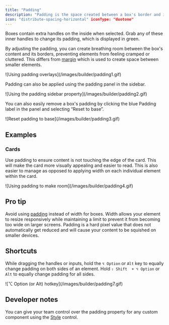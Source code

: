 ```yaml
---
title: "Padding"
description: "Padding is the space created between a box's border and its contents. This differs from margin which is used to push elements away from each other."
icon: "distribute-spacing-horizontal" iconType: "duotone"
---
```


Boxes contain extra handles on the inside when selected. Grab any of these inner handles to change its padding, which is displayed in green.

By adjusting the padding, you can create breathing room between the box's content and its borders, preventing elements from feeling cramped or cluttered. This differs from [margin](/product/component/property-controls/margin) which is used to create space between smaller elements.

<Frame>![Using padding overlays](/images/builder/padding1.gif)</Frame>

Padding can also be applied using the padding panel in the sidebar.

<Frame>
  ![Using the padding sidebar property](/images/builder/padding2.gif)
</Frame>

You can also easily remove a box's padding by clicking the blue Padding label in the panel and selecting “Reset to base”.

<Frame>![Reset padding to base](/images/builder/padding3.gif)</Frame>

## Examples

### Cards

Use padding to ensure content is not touching the edge of the card. This will make the card more visually appealing and easier to read. This is also easier to manage as opposed to applying width on each individual element within the card.

<Frame>![Using padding to make room](/images/builder/padding4.gif)</Frame>

## Pro tip

Avoid using [padding](/product/component/property-controls/padding) instead of
width for boxes. Width allows your element to resize responsively while
maintaining a limit to prevent it from becoming too wide on larger screens.
Padding is a hard pixel value that does not automatically get reduced and will
cause your content to be squished on smaller devices.

## Shortcuts

While dragging the handles or inputs, hold the `⌥ Option` or `Alt` key to equally change padding on both sides of an element. Hold `⇧ Shift  + ⌥ Option` or `Alt` to equally change padding for all sides.

<Frame>![⌥ Option (or Alt) hotkey](/images/builder/padding7.gif)</Frame>

## Developer notes

You can give your team control over the padding property for any custom component using the [Style](/developer/reference/controls/style) control.
